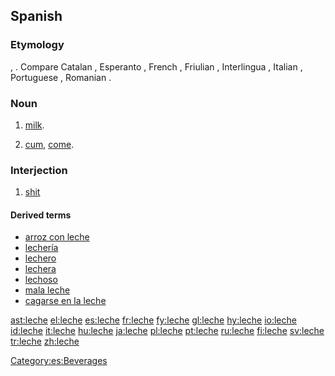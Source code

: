 {{see|lèche}}
==Spanish==

===Etymology===
{{L.|es}} {{term|lac||lang=la}}, {{term|lactis||lang=la}}. Compare Catalan {{term|llet||lang=ca}}, Esperanto {{term|lakto||lang=eo}}, French {{term|lait||lang=fr}}, Friulian {{term|lat|}}, Interlingua {{term|lacte|}}, Italian {{term|latte|lang=it}}, Portuguese {{term|leite||lang=pt}}, Romanian {{term|lapte||lang=ro}}.

===Noun===
{{es-noun-f|pl=leches}}

# [[milk]].
# {{context|vulgar|Spain|lang=es}} [[cum]], [[come]].

===Interjection===
{{infl|es|interjection}}

# {{context|vulgar|Spain|lang=es}} [[shit]]

====Derived terms====
*[[arroz con leche]]
*[[lechería]] {{f}}
*[[lechero]] {{m}}
*[[lechera]] {{f}}
*[[lechoso]]
*[[mala leche]]
*[[cagarse en la leche]]

[[Category:es:Beverages]]

[[ast:leche]]
[[el:leche]]
[[es:leche]]
[[fr:leche]]
[[fy:leche]]
[[gl:leche]]
[[hy:leche]]
[[io:leche]]
[[id:leche]]
[[it:leche]]
[[hu:leche]]
[[ja:leche]]
[[pl:leche]]
[[pt:leche]]
[[ru:leche]]
[[fi:leche]]
[[sv:leche]]
[[tr:leche]]
[[zh:leche]]